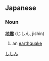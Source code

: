 ==Japanese==
===Noun===
'''[[地]][[震]]''' (じしん, jishin)
# an [[earthquake]]

[[Category:Japanese language|ししん]]